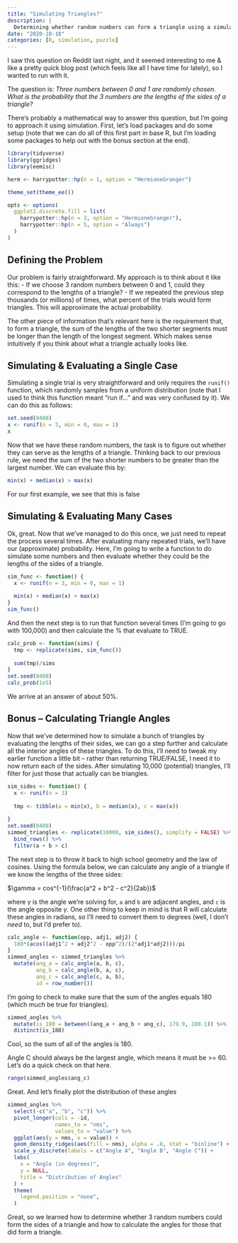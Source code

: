 ```yaml
---
title: "Simulating Triangles?"
description: |
  Determining whether random numbers can form a triangle using a simulation
date: "2020-10-18"
categories: [R, simulation, puzzle]
---
```



I saw this question on Reddit last night, and it seemed interesting to me & like a pretty quick blog post (which feels like all I have time for lately), so I wanted to run with it.

The question is: *Three numbers between 0 and 1 are randomly chosen. What is the probability that the 3 numbers are the lengths of the sides of a triangle?*

There's probably a mathematical way to answer this question, but I'm going to approach it using simulation. First, let's load packages and do some setup (note that we can do all of this first part in base R, but I'm loading some packages to help out with the bonus section at the end).

```r
library(tidyverse)
library(ggridges)
library(eemisc)

herm <- harrypotter::hp(n = 1, option = "HermioneGranger")

theme_set(theme_ee())

opts <- options(
  ggplot2.discrete.fill = list(
    harrypotter::hp(n = 3, option = "HermioneGranger"),
    harrypotter::hp(n = 5, option = "Always")
  )
)
```

## Defining the Problem

Our problem is fairly straightforward. My approach is to think about it like this:
- If we choose 3 random numbers between 0 and 1, could they correspond to the lengths of a triangle?
- If we repeated the previous step thousands (or millions) of times, what percent of the trials would form triangles. This will approximate the actual probability.

The other piece of information that's relevant here is the requirement that, to form a triangle, the sum of the lengths of the two shorter segments must be longer than the length of the longest segment. Which makes sense intuitively if you think about what a triangle actually looks like.

## Simulating & Evaluating a Single Case

Simulating a single trial is very straightforward and only requires the `runif()` function, which randomly samples from a uniform distribution (note that I used to think this function meant "run if..." and was very confused by it). We can do this as follows:

```r
set.seed(0408)
x <- runif(n = 3, min = 0, max = 1)
x
```


Now that we have these random numbers, the task is to figure out whether they can serve as the lengths of a triangle. Thinking back to our previous rule, we need the sum of the two shorter numbers to be greater than the largest number. We can evaluate this by:

```r
min(x) + median(x) > max(x)
```


For our first example, we see that this is false

## Simulating & Evaluating Many Cases

Ok, great. Now that we've managed to do this once, we just need to repeat the process several times. After evaluating many repeated trials, we'll have our (approximate) probability. Here, I'm going to write a function to do simulate some numbers and then evaluate whether they could be the lengths of the sides of a triangle.

```r
sim_func <- function() {
  x <- runif(n = 3, min = 0, max = 1)
  
  min(x) + median(x) > max(x)
}
sim_func()
```


And then the next step is to run that function several times (I'm going to go with 100,000) and then calculate the % that evaluate to TRUE.

```r
calc_prob <- function(sims) {
  tmp <- replicate(sims, sim_func())
  
  sum(tmp)/sims
}
set.seed(0408)
calc_prob(1e5)
```


We arrive at an answer of about 50%.

## Bonus -- Calculating Triangle Angles

Now that we've determined how to simulate a bunch of triangles by evaluating the lengths of their sides, we can go a step further and calculate all the interior angles of these triangles. To do this, I'll need to tweak my earlier function a little bit -- rather than returning TRUE/FALSE, I need it to now return each of the sides. After simulating 10,000 (potential) triangles, I'll filter for just those that actually can be triangles.

```r
sim_sides <- function() {
  x <- runif(n = 3)
  
  tmp <- tibble(a = min(x), b = median(x), c = max(x))
  
}
set.seed(0408)
simmed_triangles <- replicate(10000, sim_sides(), simplify = FALSE) %>%
  bind_rows() %>%
  filter(a + b > c)
```


The next step is to throw it back to high school geometry and the law of cosines. Using the formula below, we can calculate any angle of a triangle if we know the lengths of the three sides:

$\gamma = cos^{-1}(\frac{a^2 + b^2 - c^2}{2ab})$

where $\gamma$ is the angle we're solving for, `a` and `b` are adjacent angles, and `c` is the angle opposite $\gamma$. One other thing to keep in mind is that R will calculate these angles in radians, so I'll need to convert them to degrees (well, I don't *need* to, but I'd prefer to).

```r
calc_angle <- function(opp, adj1, adj2) {
  180*(acos((adj1^2 + adj2^2 - opp^2)/(2*adj1*adj2)))/pi
}
simmed_angles <- simmed_triangles %>%
  mutate(ang_a = calc_angle(a, b, c),
         ang_b = calc_angle(b, a, c),
         ang_c = calc_angle(c, a, b),
         id = row_number())
```


I'm going to check to make sure that the sum of the angles equals 180 (which much be true for triangles).

```r
simmed_angles %>%
  mutate(is_180 = between((ang_a + ang_b + ang_c), 179.9, 180.1)) %>%
  distinct(is_180)
```


Cool, so the sum of all of the angles is 180.

Angle C should always be the largest angle, which means it must be >= 60. Let's do a quick check on that here.

```r
range(simmed_angles$ang_c)
```


Great. And let's finally plot the distribution of these angles

```r
simmed_angles %>%
  select(-c("a", "b", "c")) %>%
  pivot_longer(cols = -id,
               names_to = "nms",
               values_to = "value") %>%
  ggplot(aes(y = nms, x = value)) +
  geom_density_ridges(aes(fill = nms), alpha = .8, stat = "binline") +
  scale_y_discrete(labels = c("Angle A", "Angle B", "Angle C")) +
  labs(
    x = "Angle (in degrees)",
    y = NULL,
    title = "Distribution of Angles"
  ) +
  theme(
    legend.position = "none",
  )
```


Great, so we learned how to determine whether 3 random numbers could form the sides of a triangle and how to calculate the angles for those that did form a triangle.